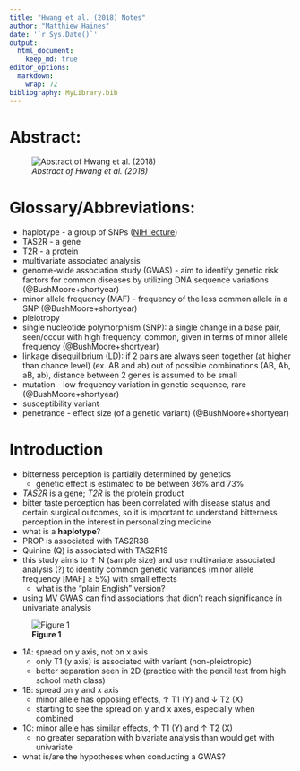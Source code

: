 ```yaml
---
title: "Hwang et al. (2018) Notes"
author: "Matthiew Haines"
date: '`r Sys.Date()`'
output: 
  html_document:
    keep_md: true
editor_options: 
  markdown: 
    wrap: 72
bibliography: MyLibrary.bib
---
```

# Abstract: 
![*Abstract of Hwang et al. (2018)*](C:/Users/Matthiew/Documents/Research/Candidacy/JournalClub/CandidacyJournalClub/Hwang18Abstract.png)  

# Glossary/Abbreviations:
- haplotype - a group of SNPs ([NIH lecture](https://youtu.be/HHvdupHgeFg?si=zvgAl1gHi0-YxVmt))  
- TAS2R - a gene  
- T2R - a protein  
- multivariate associated analysis  
- genome-wide association study (GWAS) - aim to identify genetic risk factors for common diseases by utilizing DNA sequence variations (@BushMoore+shortyear)  
- minor allele frequency (MAF) - frequency of the less common allele in a SNP (@BushMoore+shortyear)  
- pleiotropy  
- single nucleotide polymorphism (SNP): a single change in a base pair, seen/occur with high frequency, common, given in terms of minor allele frequency  (@BushMoore+shortyear)  
- linkage disequilibrium (LD): if 2 pairs are always seen together (at higher than chance level) (ex. AB and ab) out of possible combinations (AB, Ab, aB, ab), distance between 2 genes is assumed to be small  
- mutation - low frequency variation in genetic sequence, rare (@BushMoore+shortyear)
- susceptibility variant
- penetrance - effect size (of a genetic variant) (@BushMoore+shortyear)

# Introduction  
- bitterness perception is partially determined by genetics  
  + genetic effect is estimated to be between 36% and 73%
- *TAS2R* is a gene; *T2R* is the protein product
- bitter taste perception has been correlated with disease status and certain surgical outcomes, so it is important to understand bitterness perception in the interest in personalizing medicine  
- what is a **haplotype**?
- PROP is associated with TAS2R38
- Quinine (Q) is associated with TAS2R19
- this study aims to $\uparrow$ N (sample size) and use multivariate associated analysis (?) to identify common genetic variances (minor allele frequency [MAF] $\geq$ 5%) with small effects  
  + what is the "plain English" version?
- using MV GWAS can find associations that didn't reach significance in univariate analysis

![**Figure 1**](https://media.springernature.com/full/springer-static/image/art%3A10.1186%2Fs12864-018-5058-2/MediaObjects/12864_2018_5058_Fig1_HTML.png?as=webp)  

  + 1A: spread on y axis, not on x axis
    + only T1 (y axis) is associated with variant (non-pleiotropic)
    + better separation seen in 2D (practice with the pencil test from high school math class)
  + 1B: spread on y and x axis
    + minor allele has opposing effects, $\uparrow$ T1 (Y) and $\downarrow$ T2 (X)
    + starting to see the spread on y and x axes, especially when combined
  + 1C: minor allele has similar effects, $\uparrow$ T1 (Y) and $\uparrow$ T2 (X)
    + no greater separation with bivariate analysis than would get with univariate
    
- what is/are the hypotheses when conducting a GWAS?
